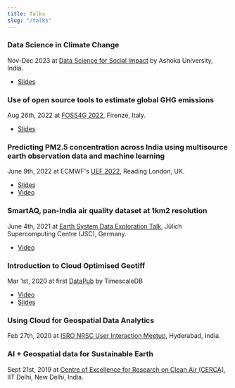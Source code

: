 ```yaml
---
title: Talks
slug: "/talks"
---
```


### Data Science in Climate Change

Nov-Dec 2023 at [Data Science for Social Impact](https://www.ashoka.edu.in/data-sciences-for-social-impact/) by Ashoka University, India.

- [Slides](https://github.com/saheelBreezo/ashoka-university) 


### Use of open source tools to estimate global GHG emissions

Aug 26th, 2022 at [FOSS4G 2022](https://talks.osgeo.org/foss4g-2022/talk/R8FHVA/), Firenze, Italy.

- [Slides](https://docs.google.com/presentation/d/1taIUPYxMLX_1c_va5lsDsSGmSv8B9aEB/edit?usp=sharing&ouid=111141214066447824033&rtpof=true&sd=true)


### Predicting PM2.5 concentration across India using multisource earth observation data and machine learning

June 9th, 2022 at ECMWF's [UEF 2022](https://events.ecmwf.int/event/296), Reading London, UK.

- [Slides](https://events.ecmwf.int/event/296/contributions/3240/attachments/1897/3410/UEF2022_Ahmed.pdf)
- [Video](https://vimeo.com/718750113/b9bce19da0)


### SmartAQ, pan-India air quality dataset at 1km2 resolution

June 4th, 2021 at [Earth System Data Exploration Talk](https://www.fz-juelich.de/en/ias/jsc/about-us/structure/research-groups/esde), Jülich Supercomputing Centre (JSC), Germany.

- [Video](https://youtu.be/8JjgsnGhxA4?si=JrB1KZtFXyyAU5Fs)

### Introduction to Cloud Optimised Geotiff

Mar 1st, 2020 at first [DataPub](https://www.youtube.com/watch?v=tFD3U9kOCag) by TimescaleDB

- [Video](https://youtu.be/62OD60PfBUE?si=ewXuQSfiS4QpNmme)
- [Slides](https://github.com/saheelBreezo/Cloud-Optimised-Geotiff/tree/master)

### Using Cloud for Geospatial Data Analytics

Feb 27th, 2020 at [ISRO NRSC User Interaction Meetup](https://www.nrsc.gov.in/), Hyderabad, India.

### AI + Geospatial data for Sustainable Earth

Sept 21st, 2019 at [Centre of Excellence for Research on Clean Air (CERCA)](https://cerca.iitd.ac.in/category/about-us), IIT Delhi, New Delhi, India.